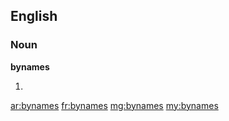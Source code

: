 ==English==

===Noun===
'''bynames'''

# {{plural of|byname}}

[[ar:bynames]]
[[fr:bynames]]
[[mg:bynames]]
[[my:bynames]]